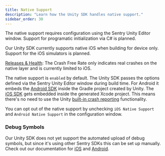 ```yaml
---
title: Native Support
description: "Learn how the Unity SDK handles native support."
sidebar_order: 30
---
```


<Note>

The native support requires configuration using the Sentry Unity Editor window. Support for programatic initialization via C# is planned.

</Note>

<Note>

Our Unity SDK currently supports native iOS when building for device only. Support for the iOS simulators is planned.

</Note>

<Note>

[Releases & Health](platforms/unity/configuration/releases/): The Crash Free Rate only indicates real crashes on the native layer and is currently limited to iOS.

</Note>

The native support is `enabled` by default. The Unity SDK passes the options defined via the Sentry Unity Editor window during build time. For Android it embeds the [Android SDK](/platforms/android/) inside the Gradle project created by Unity. The [iOS SDK](/platforms/apple/guides/ios/) gets embedded inside the generated Xcode project. This means there's no need to use the Unity [built-in crash reporting](https://docs.unity3d.com/ScriptReference/CrashReport.html) functionality.

You can opt out of the native support by unchecking `iOS Native Support` and `Android Native Support` in the configuration window.

### Debug Symbols

Our Unity SDK does not yet support the automated upload of debug symbols, but since it's using other Sentry SDKs this can be set up manually. Check out our documentation for [iOS](/platforms/apple/guides/ios/dsym/) and [Android](/platforms/android/proguard/).
